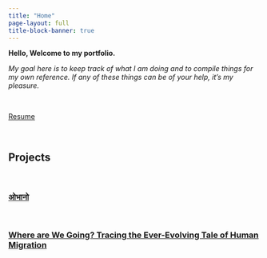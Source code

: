 ```yaml
---
title: "Home"
page-layout: full
title-block-banner: true
---
```


**Hello, Welcome to my portfolio.**

*My goal here is to keep track of what I am doing and to compile things for my own reference. If any of these things can be of your help, it's my pleasure.*

\

[Resume](https://1nishbh.github.io/resume/){target="_blank"}


\

## Projects
\

### [ओभानो](https://1nishbh.github.io/-/#/title-slide){target="_blank"}
\

### [Where are We Going? Tracing the Ever-Evolving Tale of Human Migration](https://1nishbh.github.io/Migration-Our-Story-as-a-Mobile-Species/blog.html){target="_blank"}